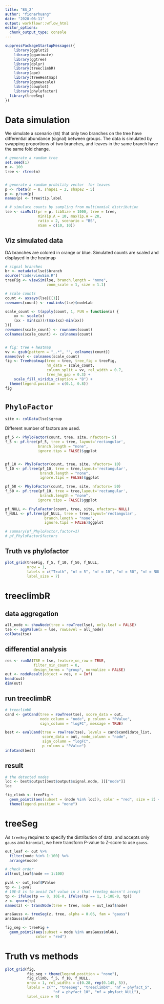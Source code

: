 ```yaml
---
title: "BS_2"
author: "fionarhuang"
date: "2020-06-11"
output: workflowr::wflow_html
editor_options:
  chunk_output_type: console
---
```


```r
suppressPackageStartupMessages({
    library(ggplot2)
    library(gganimate)
    library(ggtree)
    library(dplyr)
    library(treeclimbR)  
    library(ape)
    library(TreeHeatmap)
    library(ggnewscale)
    library(cowplot)
    library(phylofactor)
  library(treeSeg)
})
```


# Data simulation

We simulate a scenario (`BS`) that only two branches on the tree have
differential abundance (signal) between groups. The data is simulated by
swapping proportions of two branches, and leaves in the same branch have the
same fold change.

```r
# generate a random tree
set.seed(1)
n <- 100
tree <- rtree(n)


# generate a random probility vector  for leaves
p <- rbeta(n = n, shape1 = 2, shape2 = 5)
p <- p/sum(p)
names(p) <- tree$tip.label

# # simulate counts by sampling from multinomial distribution
lse <- simMult(pr = p, libSize = 1000, tree = tree,
               minTip.A = 10, maxTip.A = 20,
               ratio = 2, scenario = "BS",
               nSam = c(10, 10))

```

## Viz simulated data

DA branches are colored in orange or blue. Simulated counts are scaled and displayed in the heatmap
```r
# signal branches
br <- metadata(lse)$branch
source("code/viewSim.R")
treeFig <- viewSim(lse, branch.length = "none",
                   zoom_scale = 1, size = 1.1)

# scale counts
count <- assays(lse)[[1]]
rownames(count) <- rowLinks(lse)$nodeLab

scale_count <- t(apply(count, 1, FUN = function(x) {
    xx <- scale(x)
    (xx - min(xx))/(max(xx)-min(xx))
}))
rownames(scale_count) <- rownames(count)
colnames(scale_count) <- colnames(count)


# fig: tree + heatmap
vv <- gsub(pattern = "_.*", "", colnames(count))
names(vv) <- colnames(scale_count)
fig <- TreeHeatmap(tree = tree, tree_fig = treeFig, 
                   hm_data = scale_count,
                   column_split = vv, rel_width = 0.7, 
                   tree_hm_gap = 0.3) +
    scale_fill_viridis_c(option = "B") +
  theme(legend.position = c(0.1, 0.8))
fig
```


# `PhyloFactor`

```r
site <- colData(lse)$group
```

Different number of factors are used.
```r
pf_5 <- PhyloFactor(count, tree, site, nfactors= 5)
f_5 <- pf.tree(pf_5, tree = tree, layout='rectangular', 
               branch.length = "none",
               ignore.tips = FALSE)$ggplot


pf_10 <- PhyloFactor(count, tree, site, nfactors= 10)
f_10 <- pf.tree(pf_10, tree = tree,layout='rectangular', 
                branch.length = "none",
                ignore.tips = FALSE)$ggplot

pf_50 <- PhyloFactor(count, tree, site, nfactors= 50)
f_50 <- pf.tree(pf_10, tree = tree,layout='rectangular', 
                branch.length = "none",
               ignore.tips = FALSE)$ggplot

pf_NULL <- PhyloFactor(count, tree, site, nfactors= NULL)
f_NULL <- pf.tree(pf_NULL, tree = tree,layout='rectangular',
                  branch.length = "none",
                  ignore.tips = FALSE)$ggplot

# summary(pf_PhyloFactor,factor=1)
# pf_PhyloFactor$factors
```

## Truth vs phylofactor
```r
plot_grid(treeFig, f_5, f_10, f_50, f_NULL, 
          nrow = 1, 
          labels = c("Truth", "nf = 5", "nf = 10", "nf = 50", "nf = NULL"), 
          label_size = 7)

```


# treeclimbR

## data aggregation
```r
all_node <- showNode(tree = rowTree(lse), only.leaf = FALSE)
tse <- aggValue(x = lse, rowLevel = all_node)
colData(tse)
```

## differential analysis

```r
res <- runDA(TSE = tse, feature_on_row = TRUE, 
             filter_min_count = 0, 
             design_terms = "group", normalize = FALSE)
out <- nodeResult(object = res, n = Inf)
head(out)
dim(out)
```

## run treeclimbR
```r
# treeclimbR
cand <- getCand(tree = rowTree(tse), score_data = out, 
                node_column = "node", p_column = "PValue",
                sign_column = "logFC", message = TRUE)

best <- evalCand(tree = rowTree(tse), levels = cand$candidate_list, 
                 score_data = out, node_column = "node",
                 sign_column = "logFC",
                 p_column = "PValue")
infoCand(best)


```


## result

```r
# the detected nodes
loc <- best$output[best$output$signal.node, ][["node"]]
loc

fig_climb <- treeFig +
  geom_point2(aes(subset = (node %in% loc)), color = "red", size = 2) +
  theme(legend.position = "none")
```

# treeSeg

As `treeSeg` requires to specify the distribution of data, and accepts only `gauss` and `binomial`, we here transform P-value to Z-score to use `gauss`.

```r
out_leaf <- out %>%
  filter(node %in% 1:100) %>%
  arrange(node)

# check order
all(out_leaf$node == 1:100)

pval <- out_leaf$PValue
tp <- 1-pval
# 10E-8 is to avoid Inf value in z that treeSeg doesn't accept
tp <- ifelse(tp == 0, 10E-8, ifelse(tp == 1, 1-10E-8, tp))
z <- qnorm(tp)
names(z) <- transNode(tree = tree, node = out_leaf$node)

ansGauss <- treeSeg(z, tree, alpha = 0.05, fam = "gauss")
ansGauss$mlAN

fig_seg <- treeFig +
  geom_point2(aes(subset = node %in% ansGauss$mlAN), 
              color = "red")
```


# Truth vs methods
```r
plot_grid(fig, 
          fig_seg + theme(legend.position = "none"), 
          fig_climb, f_5, f_10, f_NULL, 
          nrow = 1, rel_widths = c(0.28, rep(0.145, 5)),
          labels = c("", "treeSeg", "treeclimbR", "nf = phyfact_5",
                      "nf = phyfact_10", "nf = phyfact_NULL"), 
          label_size = 9)

```

